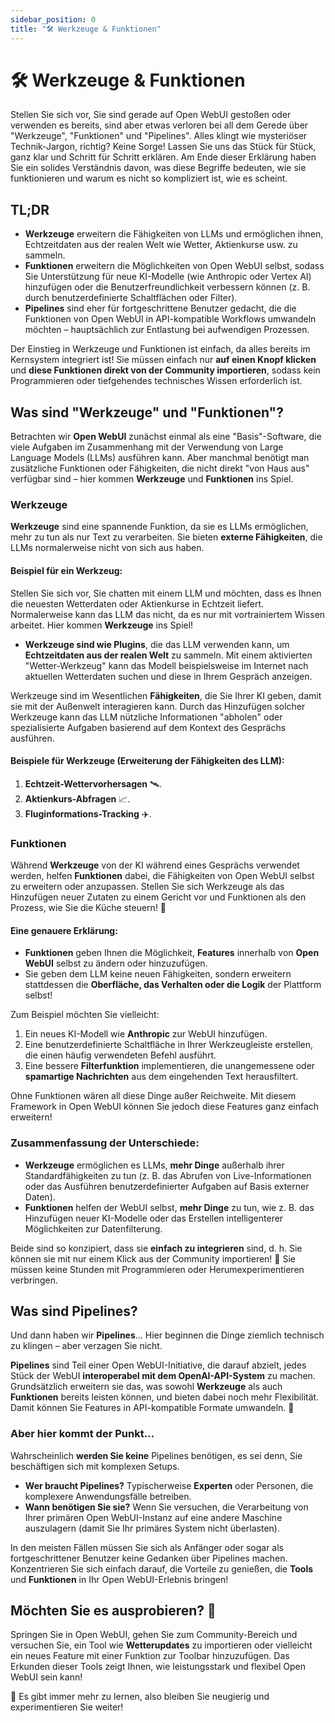 ```yaml
---
sidebar_position: 0
title: "🛠️ Werkzeuge & Funktionen"
---
```


# 🛠️ Werkzeuge & Funktionen

Stellen Sie sich vor, Sie sind gerade auf Open WebUI gestoßen oder verwenden es bereits, sind aber etwas verloren bei all dem Gerede über "Werkzeuge", "Funktionen" und "Pipelines". Alles klingt wie mysteriöser Technik-Jargon, richtig? Keine Sorge! Lassen Sie uns das Stück für Stück, ganz klar und Schritt für Schritt erklären. Am Ende dieser Erklärung haben Sie ein solides Verständnis davon, was diese Begriffe bedeuten, wie sie funktionieren und warum es nicht so kompliziert ist, wie es scheint.

## TL;DR

- **Werkzeuge** erweitern die Fähigkeiten von LLMs und ermöglichen ihnen, Echtzeitdaten aus der realen Welt wie Wetter, Aktienkurse usw. zu sammeln.
- **Funktionen** erweitern die Möglichkeiten von Open WebUI selbst, sodass Sie Unterstützung für neue KI-Modelle (wie Anthropic oder Vertex AI) hinzufügen oder die Benutzerfreundlichkeit verbessern können (z. B. durch benutzerdefinierte Schaltflächen oder Filter).
- **Pipelines** sind eher für fortgeschrittene Benutzer gedacht, die die Funktionen von Open WebUI in API-kompatible Workflows umwandeln möchten – hauptsächlich zur Entlastung bei aufwendigen Prozessen.

Der Einstieg in Werkzeuge und Funktionen ist einfach, da alles bereits im Kernsystem integriert ist! Sie müssen einfach nur **auf einen Knopf klicken** und **diese Funktionen direkt von der Community importieren**, sodass kein Programmieren oder tiefgehendes technisches Wissen erforderlich ist.

## Was sind "Werkzeuge" und "Funktionen"?

Betrachten wir **Open WebUI** zunächst einmal als eine "Basis"-Software, die viele Aufgaben im Zusammenhang mit der Verwendung von Large Language Models (LLMs) ausführen kann. Aber manchmal benötigt man zusätzliche Funktionen oder Fähigkeiten, die nicht direkt "von Haus aus" verfügbar sind – hier kommen **Werkzeuge** und **Funktionen** ins Spiel.

### Werkzeuge

**Werkzeuge** sind eine spannende Funktion, da sie es LLMs ermöglichen, mehr zu tun als nur Text zu verarbeiten. Sie bieten **externe Fähigkeiten**, die LLMs normalerweise nicht von sich aus haben.

#### Beispiel für ein Werkzeug:

Stellen Sie sich vor, Sie chatten mit einem LLM und möchten, dass es Ihnen die neuesten Wetterdaten oder Aktienkurse in Echtzeit liefert. Normalerweise kann das LLM das nicht, da es nur mit vortrainiertem Wissen arbeitet. Hier kommen **Werkzeuge** ins Spiel!

- **Werkzeuge sind wie Plugins**, die das LLM verwenden kann, um **Echtzeitdaten aus der realen Welt** zu sammeln. Mit einem aktivierten "Wetter-Werkzeug" kann das Modell beispielsweise im Internet nach aktuellen Wetterdaten suchen und diese in Ihrem Gespräch anzeigen.

Werkzeuge sind im Wesentlichen **Fähigkeiten**, die Sie Ihrer KI geben, damit sie mit der Außenwelt interagieren kann. Durch das Hinzufügen solcher Werkzeuge kann das LLM nützliche Informationen "abholen" oder spezialisierte Aufgaben basierend auf dem Kontext des Gesprächs ausführen.

#### Beispiele für Werkzeuge (Erweiterung der Fähigkeiten des LLM):
1. **Echtzeit-Wettervorhersagen** 🛰️.
2. **Aktienkurs-Abfragen** 📈.
3. **Fluginformations-Tracking** ✈️.

### Funktionen

Während **Werkzeuge** von der KI während eines Gesprächs verwendet werden, helfen **Funktionen** dabei, die Fähigkeiten von Open WebUI selbst zu erweitern oder anzupassen. Stellen Sie sich Werkzeuge als das Hinzufügen neuer Zutaten zu einem Gericht vor und Funktionen als den Prozess, wie Sie die Küche steuern! 🚪

#### Eine genauere Erklärung: 

- **Funktionen** geben Ihnen die Möglichkeit, **Features** innerhalb von **Open WebUI** selbst zu ändern oder hinzuzufügen.
- Sie geben dem LLM keine neuen Fähigkeiten, sondern erweitern stattdessen die **Oberfläche, das Verhalten oder die Logik** der Plattform selbst!

Zum Beispiel möchten Sie vielleicht:
1. Ein neues KI-Modell wie **Anthropic** zur WebUI hinzufügen.
2. Eine benutzerdefinierte Schaltfläche in Ihrer Werkzeugleiste erstellen, die einen häufig verwendeten Befehl ausführt.
3. Eine bessere **Filterfunktion** implementieren, die unangemessene oder **spamartige Nachrichten** aus dem eingehenden Text herausfiltert.

Ohne Funktionen wären all diese Dinge außer Reichweite. Mit diesem Framework in Open WebUI können Sie jedoch diese Features ganz einfach erweitern!

### Zusammenfassung der Unterschiede:
- **Werkzeuge** ermöglichen es LLMs, **mehr Dinge** außerhalb ihrer Standardfähigkeiten zu tun (z. B. das Abrufen von Live-Informationen oder das Ausführen benutzerdefinierter Aufgaben auf Basis externer Daten).
- **Funktionen** helfen der WebUI selbst, **mehr Dinge** zu tun, wie z. B. das Hinzufügen neuer KI-Modelle oder das Erstellen intelligenterer Möglichkeiten zur Datenfilterung.

Beide sind so konzipiert, dass sie **einfach zu integrieren** sind, d. h. Sie können sie mit nur einem Klick aus der Community importieren! 🎉 Sie müssen keine Stunden mit Programmieren oder Herumexperimentieren verbringen.

## Was sind Pipelines?

Und dann haben wir **Pipelines**... Hier beginnen die Dinge ziemlich technisch zu klingen – aber verzagen Sie nicht.

**Pipelines** sind Teil einer Open WebUI-Initiative, die darauf abzielt, jedes Stück der WebUI **interoperabel mit dem OpenAI-API-System** zu machen. Grundsätzlich erweitern sie das, was sowohl **Werkzeuge** als auch **Funktionen** bereits leisten können, und bieten dabei noch mehr Flexibilität. Damit können Sie Features in API-kompatible Formate umwandeln. 🧠

### Aber hier kommt der Punkt… 

Wahrscheinlich **werden Sie keine** Pipelines benötigen, es sei denn, Sie beschäftigen sich mit komplexen Setups.

- **Wer braucht Pipelines?** Typischerweise **Experten** oder Personen, die komplexere Anwendungsfälle betreiben.
- **Wann benötigen Sie sie?** Wenn Sie versuchen, die Verarbeitung von Ihrer primären Open WebUI-Instanz auf eine andere Maschine auszulagern (damit Sie Ihr primäres System nicht überlasten).
  
In den meisten Fällen müssen Sie sich als Anfänger oder sogar als fortgeschrittener Benutzer keine Gedanken über Pipelines machen. Konzentrieren Sie sich einfach darauf, die Vorteile zu genießen, die **Tools** und **Funktionen** in Ihr Open WebUI-Erlebnis bringen!

## Möchten Sie es ausprobieren? 🚀

Springen Sie in Open WebUI, gehen Sie zum Community-Bereich und versuchen Sie, ein Tool wie **Wetterupdates** zu importieren oder vielleicht ein neues Feature mit einer Funktion zur Toolbar hinzuzufügen. Das Erkunden dieser Tools zeigt Ihnen, wie leistungsstark und flexibel Open WebUI sein kann!

🌟 Es gibt immer mehr zu lernen, also bleiben Sie neugierig und experimentieren Sie weiter!